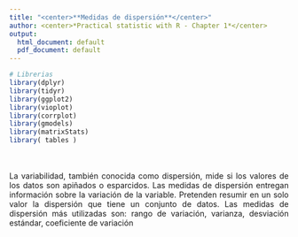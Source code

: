 ```yaml
---
title: "<center>**Medidas de dispersión**</center>"
author: <center>*Practical statistic with R - Chapter 1*</center>
output:
  html_document: default
  pdf_document: default
---
```


```r
# Librerias
library(dplyr)
library(tidyr)
library(ggplot2)
library(vioplot)
library(corrplot)
library(gmodels)
library(matrixStats)
library( tables )
```
<br>
<br>
<div style="text-align: justify">La variabilidad, también conocida como dispersión, mide si los valores de los datos son
apiñados o esparcidos. Las medidas de dispersión entregan información sobre la variación de la variable. Pretenden resumir en un solo valor la dispersión que tiene un conjunto de datos. Las medidas de dispersión más utilizadas son: rango de variación, varianza, desviación estándar, coeficiente de variación<div/>
<br>
